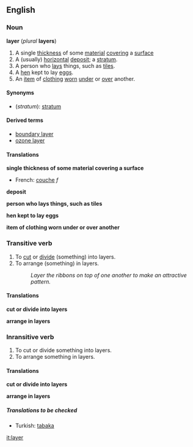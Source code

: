 ==English==
===Noun===

'''layer''' (''plural'' '''layers''')

#<!--Def1-->A single [[thickness]] of some [[material]] [[covering]] a [[surface]]
#<!--Def2-->A (usually) [[horizontal]] [[deposit]]; a [[stratum]].
#<!--Def3-->A person who [[lay]]s things, such as [[tile]]s.
#<!--Def4-->A [[hen]] kept to lay [[egg]]s.
#<!--Def5-->An [[item]] of [[clothing]] [[wear|worn]] [[under]] or [[over]] another.

====Synonyms====
*(''stratum''): [[stratum]]

====Derived terms====
*[[boundary layer]]<!--in fluid dynamics-->
*[[ozone layer]]

====Translations====

<!--Def1-->'''single thickness of some material covering a surface'''
{{top}}
*French: [[couche]] ''f''{{mid}}
{{bottom}}

<!--Def2-->'''deposit'''
{{top}}
{{mid}}
{{bottom}}

<!--Def3-->'''person who lays things, such as tiles'''
{{top}}
{{mid}}
{{bottom}}

<!--Def4-->'''hen kept to lay eggs'''
{{top}}
{{mid}}
{{bottom}}

<!--Def5-->'''item of clothing worn under or over another'''
{{top}}
{{mid}}
{{bottom}}

===Transitive verb===
{{en-infl-reg-consonant|layer||}}

#<!--Def6-->To [[cut]] or [[divide]] (something) into layers.
#<!--Def7-->To arrange (something) in layers.
#:''Layer the ribbons on top of one another to make an attractive pattern.''

====Translations====

<!--Def6-->'''cut or divide into layers'''
{{top}}
{{mid}}
{{bottom}}

<!--Def7-->'''arrange in layers'''
{{top}}
{{mid}}
{{bottom}}

===Inransitive verb===
{{en-infl-reg-consonant|layer||}}

#<!--Def8-->To cut or divide something into layers.
#<!--Def9-->To arrange something in layers.

====Translations====

<!--Def8-->'''cut or divide into layers'''
{{top}}
{{mid}}
{{bottom}}

<!--Def9-->'''arrange in layers'''
{{top}}
{{mid}}
{{bottom}}

=====Translations to be checked=====
<!--Remove this section once all of the translations below have been moved into the tables above.-->
{{checktrans}}

*Turkish: [[tabaka]]

[[it:layer]]